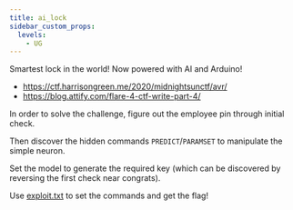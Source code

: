 ---
title: ai_lock
sidebar_custom_props:
  levels:
    - UG
---


Smartest lock in the world! Now powered with AI and Arduino!

<Spoilers type="resources">

- https://ctf.harrisongreen.me/2020/midnightsunctf/avr/
- https://blog.attify.com/flare-4-ctf-write-part-4/

</Spoilers>

<Spoilers type="writeup">

In order to solve the challenge, figure out the employee pin through initial check.

Then discover the hidden commands `PREDICT`/`PARAMSET` to manipulate the simple neuron.

Set the model to generate the required key (which can be discovered by reversing the first check near congrats).

Use [exploit.txt](exploit.txt) to set the commands and get the flag!

</Spoilers>
